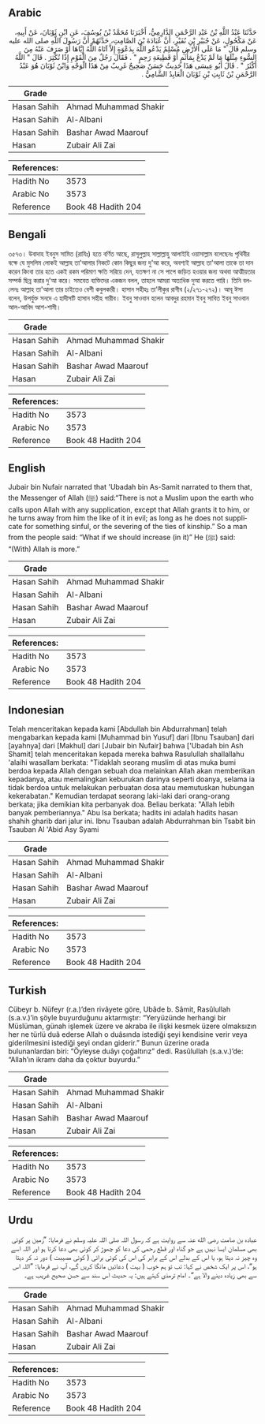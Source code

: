 ## Arabic


<div dir="rtl" lang="ar" style={{fontSize:'larger',backgroundColor:'#f8f9fa',padding:20}}>
حَدَّثَنَا عَبْدُ اللَّهِ بْنُ عَبْدِ الرَّحْمَنِ الدَّارِمِيُّ، أَخْبَرَنَا مُحَمَّدُ بْنُ يُوسُفَ، عَنِ ابْنِ ثَوْبَانَ، عَنْ أَبِيهِ، عَنْ مَكْحُولٍ، عَنْ جُبَيْرِ بْنِ نُفَيْرٍ، أَنَّ عُبَادَةَ بْنَ الصَّامِتِ، حَدَّثَهُمْ أَنَّ رَسُولَ اللَّهِ صلى الله عليه وسلم قَالَ ‏"‏ مَا عَلَى الأَرْضِ مُسْلِمٌ يَدْعُو اللَّهَ بِدَعْوَةٍ إِلاَّ آتَاهُ اللَّهُ إِيَّاهَا أَوْ صَرَفَ عَنْهُ مِنَ السُّوءِ مِثْلَهَا مَا لَمْ يَدْعُ بِمَأْثَمٍ أَوْ قَطِيعَةِ رَحِمٍ ‏"‏ ‏.‏ فَقَالَ رَجُلٌ مِنَ الْقَوْمِ إِذًا نُكْثِرَ ‏.‏ قَالَ ‏"‏ اللَّهُ أَكْثَرُ ‏"‏ ‏.‏ قَالَ أَبُو عِيسَى هَذَا حَدِيثٌ حَسَنٌ صَحِيحٌ غَرِيبٌ مِنْ هَذَا الْوَجْهِ وَابْنُ ثَوْبَانَ هُوَ عَبْدُ الرَّحْمَنِ بْنُ ثَابِتِ بْنِ ثَوْبَانَ الْعَابِدُ الشَّامِيُّ ‏.‏
</div>
<div style={{backgroundColor:'#f8f9fa',padding:20, marginBottom: 10}}><table> <thead> <tr> <th>Grade</th> <th></th> </tr> </thead> <tbody> <tr><td>Hasan Sahih</td><td>Ahmad Muhammad Shakir</td></tr><tr><td>Hasan Sahih</td><td>Al-Albani</td></tr><tr><td>Hasan Sahih</td><td>Bashar Awad Maarouf</td></tr><tr><td>Hasan</td><td>Zubair Ali Zai</td></tr></tbody></table><table> <thead> <tr> <th>References:</th> <th></th> </tr> </thead> <tbody><tr><td>Hadith No</td><td>3573</td></tr><tr><td>Arabic No</td><td>3573</td></tr><tr><td>Reference</td><td>Book 48 Hadith 204</td></tr></tbody></table></div>

## Bengali


<div dir="ltr" lang="bn" style={{fontSize:'larger',backgroundColor:'#f8f9fa',padding:20}}>
৩৫৭৩। উবাদাহ ইবনুস সামিত (রাযিঃ) হতে বর্ণিত আছে, রাসূলুল্লাহ সাল্লাল্লাহু আলাইহি ওয়াসাল্লাম বলেছেনঃ পৃথিবীর বক্ষে যে মুসলিম লোকই আল্লাহ তা'আলার নিকটে কোন কিছুর জন্য দু'আ করে, অবশ্যই আল্লাহ তা'আলা তাকে তা দান করেন কিংবা তার হতে একই রকম পরিমাণ ক্ষতি সরিয়ে দেন, যতক্ষণ না সে পাপে জড়িত হওয়ার জন্য অথবা আত্মীয়তার সম্পর্ক ছিন্ন করার দু'আ করে। সমবেত ব্যক্তিদের একজন বলল, তাহলে আমরা অত্যধিক দুআ করতে পারি। তিনি বললেনঃ আল্লাহ তা'আলা তার চাইতেও বেশী কবুলকারী। হাসান সহীহঃ তা’লীকুর রাগীব (২/২৭১-২৭২)। আবূ ঈসা বলেন, উপর্যুক্ত সনদে এ হাদীসটি হাসান সহীহ গারীব। ইবনু সাওবান হলেন আবদুর রহমান ইবনু সাবিত ইবনু সাওবান আল-আবিদ আশ-শামী।
</div>
<div style={{backgroundColor:'#f8f9fa',padding:20, marginBottom: 10}}><table> <thead> <tr> <th>Grade</th> <th></th> </tr> </thead> <tbody> <tr><td>Hasan Sahih</td><td>Ahmad Muhammad Shakir</td></tr><tr><td>Hasan Sahih</td><td>Al-Albani</td></tr><tr><td>Hasan Sahih</td><td>Bashar Awad Maarouf</td></tr><tr><td>Hasan</td><td>Zubair Ali Zai</td></tr></tbody></table><table> <thead> <tr> <th>References:</th> <th></th> </tr> </thead> <tbody><tr><td>Hadith No</td><td>3573</td></tr><tr><td>Arabic No</td><td>3573</td></tr><tr><td>Reference</td><td>Book 48 Hadith 204</td></tr></tbody></table></div>

## English


<div dir="ltr" lang="en" style={{fontSize:'larger',backgroundColor:'#f8f9fa',padding:20}}>
Jubair bin Nufair narrated that 'Ubadah bin As-Samit narrated to them that, the Messenger of Allah (ﷺ) said:“There is not a Muslim upon the earth who calls upon Allah with any supplication, except that Allah grants it to him, or he turns away from him the like of it in evil; as long as he does not supplicate for something sinful, or the severing of the ties of kinship.” So a man from the people said: “What if we should increase (in it)” He (ﷺ) said: “(With) Allah is more.”
</div>
<div style={{backgroundColor:'#f8f9fa',padding:20, marginBottom: 10}}><table> <thead> <tr> <th>Grade</th> <th></th> </tr> </thead> <tbody> <tr><td>Hasan Sahih</td><td>Ahmad Muhammad Shakir</td></tr><tr><td>Hasan Sahih</td><td>Al-Albani</td></tr><tr><td>Hasan Sahih</td><td>Bashar Awad Maarouf</td></tr><tr><td>Hasan</td><td>Zubair Ali Zai</td></tr></tbody></table><table> <thead> <tr> <th>References:</th> <th></th> </tr> </thead> <tbody><tr><td>Hadith No</td><td>3573</td></tr><tr><td>Arabic No</td><td>3573</td></tr><tr><td>Reference</td><td>Book 48 Hadith 204</td></tr></tbody></table></div>

## Indonesian


<div dir="ltr" lang="id" style={{fontSize:'larger',backgroundColor:'#f8f9fa',padding:20}}>
Telah menceritakan kepada kami [Abdullah bin Abdurrahman] telah mengabarkan kepada kami [Muhammad bin Yusuf] dari [Ibnu Tsauban] dari [ayahnya] dari [Makhul] dari [Jubair bin Nufair] bahwa ['Ubadah bin Ash Shamit] telah menceritakan kepada mereka bahwa Rasulullah shallallahu 'alaihi wasallam berkata: "Tidaklah seorang muslim di atas muka bumi berdoa kepada Allah dengan sebuah doa melainkan Allah akan memberikan kepadanya, atau memalingkan keburukan darinya seperti doanya, selama ia tidak berdoa untuk melakukan perbuatan dosa atau memutuskan hubungan kekerabatan." Kemudian terdapat seorang laki-laki dari orang-orang berkata; jika demikian kita perbanyak doa. Beliau berkata: "Allah lebih banyak pemberiannya." Abu Isa berkata; hadits ini adalah hadits hasan shahih gharib dari jalur ini. Ibnu Tsauban adalah Abdurrahman bin Tsabit bin Tsauban Al 'Abid Asy Syami
</div>
<div style={{backgroundColor:'#f8f9fa',padding:20, marginBottom: 10}}><table> <thead> <tr> <th>Grade</th> <th></th> </tr> </thead> <tbody> <tr><td>Hasan Sahih</td><td>Ahmad Muhammad Shakir</td></tr><tr><td>Hasan Sahih</td><td>Al-Albani</td></tr><tr><td>Hasan Sahih</td><td>Bashar Awad Maarouf</td></tr><tr><td>Hasan</td><td>Zubair Ali Zai</td></tr></tbody></table><table> <thead> <tr> <th>References:</th> <th></th> </tr> </thead> <tbody><tr><td>Hadith No</td><td>3573</td></tr><tr><td>Arabic No</td><td>3573</td></tr><tr><td>Reference</td><td>Book 48 Hadith 204</td></tr></tbody></table></div>

## Turkish


<div dir="ltr" lang="tr" style={{fontSize:'larger',backgroundColor:'#f8f9fa',padding:20}}>
Cübeyr b. Nüfeyr (r.a.)’den rivâyete göre, Ubâde b. Sâmit, Rasûlullah (s.a.v.)’in şöyle buyurduğunu aktarmıştır: “Yeryüzünde herhangi bir Müslüman, günah işlemek üzere ve akraba ile ilişki kesmek üzere olmaksızın her ne türlü duâ ederse Allah o duâsında istediği şeyi kendisine verir veya giderilmesini istediği şeyi ondan giderir.” Bunun üzerine orada bulunanlardan biri: “Öyleyse duâyı çoğaltırız” dedi. Rasûlullah (s.a.v.)’de: “Allah’ın ikramı daha da çoktur buyurdu.”
</div>
<div style={{backgroundColor:'#f8f9fa',padding:20, marginBottom: 10}}><table> <thead> <tr> <th>Grade</th> <th></th> </tr> </thead> <tbody> <tr><td>Hasan Sahih</td><td>Ahmad Muhammad Shakir</td></tr><tr><td>Hasan Sahih</td><td>Al-Albani</td></tr><tr><td>Hasan Sahih</td><td>Bashar Awad Maarouf</td></tr><tr><td>Hasan</td><td>Zubair Ali Zai</td></tr></tbody></table><table> <thead> <tr> <th>References:</th> <th></th> </tr> </thead> <tbody><tr><td>Hadith No</td><td>3573</td></tr><tr><td>Arabic No</td><td>3573</td></tr><tr><td>Reference</td><td>Book 48 Hadith 204</td></tr></tbody></table></div>

## Urdu


<div dir="rtl" lang="ur" style={{fontSize:'larger',backgroundColor:'#f8f9fa',padding:20}}>
عبادہ بن صامت رضی الله عنہ سے روایت ہے کہ رسول اللہ صلی اللہ علیہ وسلم نے فرمایا: ”زمین پر کوئی بھی مسلمان ایسا نہیں ہے جو گناہ اور قطع رحمی کی دعا کو چھوڑ کر کوئی بھی دعا کرتا ہو اور اللہ اسے وہ چیز نہ دیتا ہو، یا اس کے بدلے اس کے برابر کی اس کی کوئی برائی ( کوئی مصیبت ) دور نہ کر دیتا ہو“، اس پر ایک شخص نے کہا: تب تو ہم خوب ( بہت ) دعائیں مانگا کریں گے، آپ نے فرمایا: ”اللہ اس سے بھی زیادہ دینے والا ہے“۔ امام ترمذی کہتے ہیں: یہ حدیث اس سند سے حسن صحیح غریب ہے۔
</div>
<div style={{backgroundColor:'#f8f9fa',padding:20, marginBottom: 10}}><table> <thead> <tr> <th>Grade</th> <th></th> </tr> </thead> <tbody> <tr><td>Hasan Sahih</td><td>Ahmad Muhammad Shakir</td></tr><tr><td>Hasan Sahih</td><td>Al-Albani</td></tr><tr><td>Hasan Sahih</td><td>Bashar Awad Maarouf</td></tr><tr><td>Hasan</td><td>Zubair Ali Zai</td></tr></tbody></table><table> <thead> <tr> <th>References:</th> <th></th> </tr> </thead> <tbody><tr><td>Hadith No</td><td>3573</td></tr><tr><td>Arabic No</td><td>3573</td></tr><tr><td>Reference</td><td>Book 48 Hadith 204</td></tr></tbody></table></div>